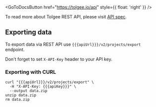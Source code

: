
<GoToDocsButton href="https://tolgee.io/api" style={{ float: 'right' }} />

To read more about Tolgee REST API, please visit [API spec](https://tolgee.io/api).

## Exporting data
To export data via REST API use `{{{apiUrl}}}/v2/projects/export` endpoint.

Don't forget to set `X-API-Key` header to your API key.

### Exporting with CURL

```shell-session
curl "{{{apiUrl}}}/v2/projects/export" \
  -H "X-API-Key: {{{apiKey}}}" \
  --output data.zip
unzip data.zip
rm data.zip
```
